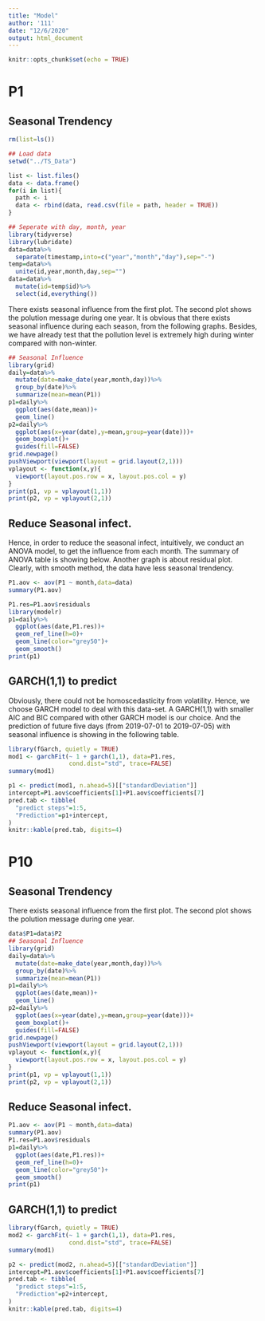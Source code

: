 ---
title: "Model"
author: '111'
date: "12/6/2020"
output: html_document
---

```{r setup, include=FALSE}
knitr::opts_chunk$set(echo = TRUE)
```

# P1

## Seasonal Trendency


```{r message=FALSE, warning=FALSE, include=FALSE, paged.print=FALSE}
rm(list=ls())

## Load data
setwd("../TS_Data")

list <- list.files()
data <- data.frame()
for(i in list){
  path <- i
  data <- rbind(data, read.csv(file = path, header = TRUE))
}

## Seperate with day, month, year
library(tidyverse)
library(lubridate)
data=data%>%
  separate(timestamp,into=c("year","month","day"),sep="-")
temp=data%>%
  unite(id,year,month,day,sep="")
data=data%>%
  mutate(id=temp$id)%>%
  select(id,everything())
```


There exists seasonal influence from the first plot. The second plot shows the polution message during one year.
It is obvious that there exists seasonal influence during each season, from the following graphs. Besides, we have already test that the pollution level is extremely high during winter compared with non-winter.


```{r echo=FALSE}
## Seasonal Influence
library(grid)
daily=data%>%
  mutate(date=make_date(year,month,day))%>%
  group_by(date)%>%
  summarize(mean=mean(P1))
p1=daily%>%
  ggplot(aes(date,mean))+
  geom_line()
p2=daily%>%
  ggplot(aes(x=year(date),y=mean,group=year(date)))+
  geom_boxplot()+
  guides(fill=FALSE)
grid.newpage() 
pushViewport(viewport(layout = grid.layout(2,1))) 
vplayout <- function(x,y){
  viewport(layout.pos.row = x, layout.pos.col = y)
}
print(p1, vp = vplayout(1,1))   
print(p2, vp = vplayout(2,1)) 

```


## Reduce Seasonal infect.

Hence, in order to reduce the seasonal infect, intuitively, we conduct an ANOVA model, to get the influence from each month. The summary of ANOVA table is showing below. Another graph is about residual plot. Clearly, with smooth method, the data have less seasonal trendency.


```{r echo=FALSE}
P1.aov <- aov(P1 ~ month,data=data)
summary(P1.aov)
```

```{r echo=FALSE}
P1.res=P1.aov$residuals
library(modelr)
p1=daily%>%
  ggplot(aes(date,P1.res))+
  geom_ref_line(h=0)+
  geom_line(color="grey50")+
  geom_smooth()
print(p1)  
```


## GARCH(1,1) to predict

Obviously, there could not be homoscedasticity from volatility. Hence, we choose GARCH model to deal with this data-set. A GARCH(1,1) with smaller AIC and BIC compared with other GARCH model is our choice. And the prediction of future five days (from 2019-07-01 to 2019-07-05) with seasonal influence is showing in the following table. 

```{r echo=FALSE}
library(fGarch, quietly = TRUE)
mod1 <- garchFit(~ 1 + garch(1,1), data=P1.res, 
                 cond.dist="std", trace=FALSE)
summary(mod1)
```

```{r echo=FALSE}
p1 <- predict(mod1, n.ahead=5)[["standardDeviation"]]
intercept=P1.aov$coefficients[1]+P1.aov$coefficients[7]
pred.tab <- tibble(
  "predict steps"=1:5,
  "Prediction"=p1+intercept,
)
knitr::kable(pred.tab, digits=4)
```



# P10

## Seasonal Trendency


There exists seasonal influence from the first plot. The second plot shows the polution message during one year.


```{r echo=FALSE}
data$P1=data$P2
## Seasonal Influence
library(grid)
daily=data%>%
  mutate(date=make_date(year,month,day))%>%
  group_by(date)%>%
  summarize(mean=mean(P1))
p1=daily%>%
  ggplot(aes(date,mean))+
  geom_line()
p2=daily%>%
  ggplot(aes(x=year(date),y=mean,group=year(date)))+
  geom_boxplot()+
  guides(fill=FALSE)
grid.newpage() 
pushViewport(viewport(layout = grid.layout(2,1))) 
vplayout <- function(x,y){
  viewport(layout.pos.row = x, layout.pos.col = y)
}
print(p1, vp = vplayout(1,1))   
print(p2, vp = vplayout(2,1)) 

```

## Reduce Seasonal infect.


```{r echo=FALSE}
P1.aov <- aov(P1 ~ month,data=data)
summary(P1.aov)
P1.res=P1.aov$residuals
p1=daily%>%
  ggplot(aes(date,P1.res))+
  geom_ref_line(h=0)+
  geom_line(color="grey50")+
  geom_smooth()
print(p1)  
```


## GARCH(1,1) to predict

```{r echo=FALSE}
library(fGarch, quietly = TRUE)
mod2 <- garchFit(~ 1 + garch(1,1), data=P1.res, 
                 cond.dist="std", trace=FALSE)
summary(mod1)
```


```{r echo=FALSE}
p2 <- predict(mod2, n.ahead=5)[["standardDeviation"]]
intercept=P1.aov$coefficients[1]+P1.aov$coefficients[7]
pred.tab <- tibble(
  "predict steps"=1:5,
  "Prediction"=p2+intercept,
)
knitr::kable(pred.tab, digits=4)
```



